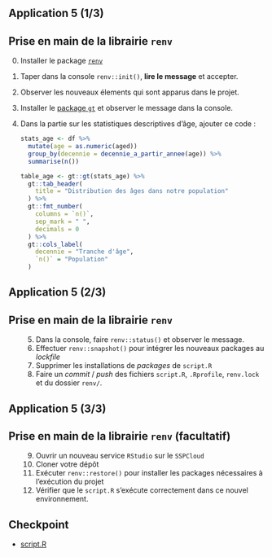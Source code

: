 ## Application 5 (1/3)

:::{.callout-tip collapse="true" icon=false}
## Prise en main de la librairie `renv`

:::{.incremental}
0. Installer le package [`renv`](https://rstudio.github.io/renv/articles/renv.html)
1. Taper dans la console `renv::init()`, __lire le message__ et accepter.
2. Observer les nouveaux élements qui sont apparus dans le projet.
3. Installer le [package `gt`](https://gt.rstudio.com/) et observer le message dans la console.
4. Dans la partie sur les statistiques descriptives d'âge, ajouter ce code :

    ```r
    stats_age <- df %>%
      mutate(age = as.numeric(aged))
      group_by(decennie = decennie_a_partir_annee(age)) %>%
      summarise(n())
    
    table_age <- gt::gt(stats_age) %>%
      gt::tab_header(
        title = "Distribution des âges dans notre population"
      ) %>%
      gt::fmt_number(
        columns = `n()`,
        sep_mark = " ",
        decimals = 0
      ) %>%
      gt::cols_label(
        decennie = "Tranche d'âge",
        `n()` = "Population"
      )

    ```

:::

:::

## Application 5 (2/3)

:::{.callout-tip collapse="true" icon=false}
## Prise en main de la librairie `renv`

:::{.incremental style="margin-left: 30px;"}
5. Dans la console, faire `renv::status()` et observer le message.
6. Effectuer `renv::snapshot()` pour intégrer les nouveaux packages au *lockfile*
7. Supprimer les installations de *packages* de `script.R`
8. Faire un _commit_ / _push_ des fichiers `script.R`, `.Rprofile`, `renv.lock` et du dossier `renv/`.
:::

:::

## Application 5 (3/3)

:::{.callout-tip collapse="true" icon=false}
## Prise en main de la librairie `renv` (facultatif)

:::{.incremental style="margin-left: 30px;"}
9. Ouvrir un nouveau service `RStudio` sur le `SSPCloud`
10. Cloner votre dépôt
11. Exécuter `renv::restore()` pour installer les packages nécessaires à l'exécution du projet
12. Vérifier que le `script.R` s'exécute correctement dans ce nouvel environnement.
:::

:::

## Checkpoint

- [script.R](https://raw.githubusercontent.com/InseeFrLab/formation-bonnes-pratiques-R/main/R/checkpoints/application5/script.R)
